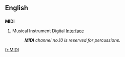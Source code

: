 {{wikipedia}}
{{also|midi|Midi}}
==English==

==={{initialism}}===
'''MIDI'''

# Musical Instrument Digital [[interface|Interface]]
#: '''''MIDI''' channel no.10 is reserved for percussions.'' <!-- what about all the others then? Just a usage example -->

[[fr:MIDI]]